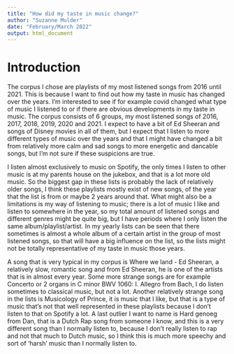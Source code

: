 ```yaml
---
title: "How did my taste in music change?"
author: "Suzanne Mulder"
date: "February/March 2022"
output: html_document
---
```


# Introduction

The corpus I chose are playlists of my most listened songs from 2016 until 2021. This is because I want to find out how my taste in music has changed over the years. I'm interested to see if for example covid changed what type of music I listened to or if there are obvious developments in my taste in music. The corpus consists of 6 groups, my most listened songs of 2016, 2017, 2018, 2019, 2020 and 2021. I expect to have a bit of Ed Sheeran and songs of Disney movies in all of them, but I expect that I listen to more different types of music over the years and that I might have changed a bit from relatively more calm and sad songs to more energetic and dancable songs, but I'm not sure if these suspicions are true. 

  I listen almost exclusively to music on Spotify, the only times I listen to other music is at my parents house on the jukebox, and that is a lot more old music. So the biggest gap in these lists is probably the lack of relatively older songs, I think these playlists mostly exist of new songs, of the year that the list is from or maybe 2 years around that. What might also be a limitations is my way of listening to music; there is a lot of music I like and listen to somewhere in the year, so my total amount of listened songs and different genres might be quite big, but I have periods where I only listen the same album/playlist/artist. In my yearly lists can be seen that there sometimes is almost a whole album of a certain artist in the group of most listened songs, so that will have a big influence on the list, so the lists might not be totally representative of my taste in music those years. 
  
  A song that is very typical in my corpus is Where we land - Ed Sheeran, a relatively slow, romantic song and from Ed Sheeran, he is one of the artists that is in almost every year. Some more strange songs are for example Concerto or 2 organs in C minor BWV 1060: I. Allegro from Bach, I do listen sometimes to classical music, but not a lot. Another relatively strange song in the lists is Musicology of Prince, it is music that I like, but that is a type of music that's not that well represented in these playlists because I don't listen to that on Spotify a lot. A last outlier I want to name is Hard genoeg from Dan, that is a Dutch Rap song from someone I know, and this is a very different song than I normally listen to, because I don't really listen to rap and not that much to Dutch music, so I think this is much more speechy and sort of 'harsh' music than I normally listen to.
